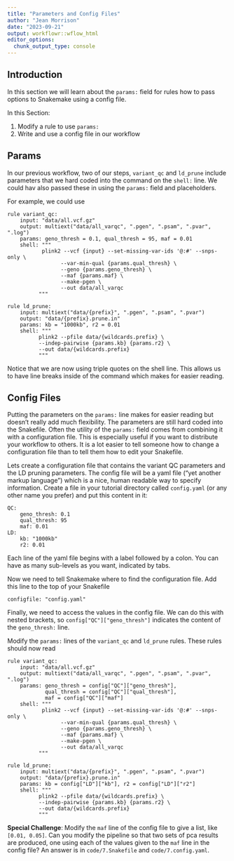 ```yaml
---
title: "Parameters and Config Files"
author: "Jean Morrison"
date: "2023-09-21"
output: workflowr::wflow_html
editor_options:
  chunk_output_type: console
---
```


## Introduction

In this section we will learn about the `params:` field for rules  how to pass options to Snakemake using a config file.

In this Section:

1. Modify a rule to use `params:`
2. Write and use a config file in our workflow

## Params

In our previous workflow, two of our steps, `variant_qc` and `ld_prune` include parameters
that we hard coded into the command on the `shell:` line. We could hav also passed these in using the `params:` field and placeholders. 

For example, we could use

```
rule variant_qc:
    input: "data/all.vcf.gz"
    output: multiext("data/all_varqc", ".pgen", ".psam", ".pvar", ".log")
    params: geno_thresh = 0.1, qual_thresh = 95, maf = 0.01
    shell: """
           plink2 --vcf {input} --set-missing-var-ids '@:#' --snps-only \
                 --var-min-qual {params.qual_thresh} \
                 --geno {params.geno_thresh} \
                 --maf {params.maf} \
                 --make-pgen \
                 --out data/all_varqc 
          """
          
rule ld_prune:
    input: multiext("data/{prefix}", ".pgen", ".psam", ".pvar")
    output: "data/{prefix}.prune.in"
    params: kb = "1000kb", r2 = 0.01
    shell: """
          plink2 --pfile data/{wildcards.prefix} \
          --indep-pairwise {params.kb} {params.r2} \
          --out data/{wildcards.prefix}
          """

```

Notice that we are now using triple quotes on the shell line. This allows us to have line breaks inside of the command which makes for easier reading. 


## Config Files

Putting the parameters on the `params:` line makes for easier reading but doesn't really add much flexibility. The parameters are still hard coded into the Snakefile. Often the utility of the `params:` field comes from combining it with a configuration file. This is especially useful if you want to distribute your workflow to others. It is a lot easier to tell someone how to change a configuration file than to tell them how to edit your Snakefile. 

Lets create a configuration file that contains the variant QC parameters and the LD pruning parameters. The config file will be a yaml file ("yet another markup language") which is a nice, human readable way to specify information. Create a file in your tutorial directory called `config.yaml` (or any other name you prefer) and put this content in it:

```
QC:
    geno_thresh: 0.1
    qual_thresh: 95
    maf: 0.01
LD: 
    kb: "1000kb"
    r2: 0.01
```

Each line of the yaml file begins with a label followed by a colon. You can have as many sub-levels as you want, indicated by tabs. 

Now we need to tell Snakemake where to find the configuration file. Add this line to the top of your Snakefile

```
configfile: "config.yaml"
```

Finally, we need to access the values in the config file. We can do this with nested brackets, so `config["QC"]["geno_thresh"]` indicates the content of the `geno_thresh:` line. 

Modify the `params:` lines of the `variant_qc` and `ld_prune` rules. These rules should now read

```
rule variant_qc:
    input: "data/all.vcf.gz"
    output: multiext("data/all_varqc", ".pgen", ".psam", ".pvar", ".log")
    params: geno_thresh = config["QC"]["geno_thresh"], 
            qual_thresh = config["QC"]["qual_thresh"], 
            maf = config["QC"]["maf"]
    shell: """
           plink2 --vcf {input} --set-missing-var-ids '@:#' --snps-only \
                 --var-min-qual {params.qual_thresh} \
                 --geno {params.geno_thresh} \
                 --maf {params.maf} \
                 --make-pgen \
                 --out data/all_varqc 
          """

rule ld_prune:
    input: multiext("data/{prefix}", ".pgen", ".psam", ".pvar")
    output: "data/{prefix}.prune.in"
    params: kb = config["LD"]["kb"], r2 = config["LD"]["r2"]
    shell: """
          plink2 --pfile data/{wildcards.prefix} \
          --indep-pairwise {params.kb} {params.r2} \
          --out data/{wildcards.prefix}
          """
```

**Special Challenge**: Modify the `maf` line of the config file to give a list, like `[0.01, 0.05]`. Can you modify the pipeline so that two sets of pca results are produced, one using each of the values given to the `maf` line in the config file? An answer is in `code/7.Snakefile` and `code/7.config.yaml`. 
